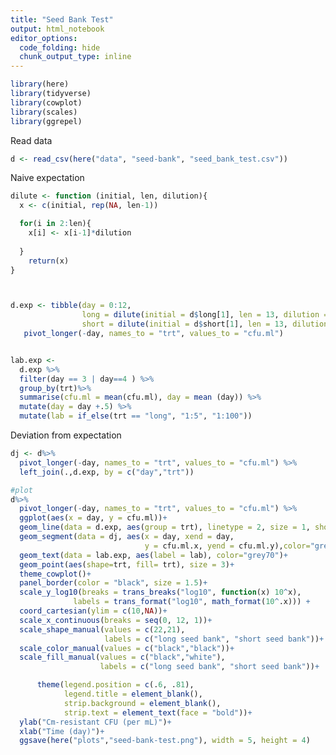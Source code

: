 ```yaml
---
title: "Seed Bank Test"
output: html_notebook
editor_options:
  code_folding: hide
  chunk_output_type: inline
---
```


```r
library(here)
library(tidyverse)
library(cowplot)
library(scales)
library(ggrepel)
```

Read data
```r
d <- read_csv(here("data", "seed-bank", "seed_bank_test.csv"))
```
Naive expectation
```r
dilute <- function (initial, len, dilution){
  x <- c(initial, rep(NA, len-1))

  for(i in 2:len){
    x[i] <- x[i-1]*dilution
    
  }
    return(x)
}



d.exp <- tibble(day = 0:12,
                long = dilute(initial = d$long[1], len = 13, dilution = 0.2),
                short = dilute(initial = d$short[1], len = 13, dilution = 0.01))%>%
   pivot_longer(-day, names_to = "trt", values_to = "cfu.ml")


lab.exp <- 
  d.exp %>% 
  filter(day == 3 | day==4 ) %>%
  group_by(trt)%>%
  summarise(cfu.ml = mean(cfu.ml), day = mean (day)) %>% 
  mutate(day = day +.5) %>%
  mutate(lab = if_else(trt == "long", "1:5", "1:100"))

```
Deviation from expectation
```r
dj <- d%>%
  pivot_longer(-day, names_to = "trt", values_to = "cfu.ml") %>% 
  left_join(.,d.exp, by = c("day","trt"))
```



```r
#plot
d%>%
  pivot_longer(-day, names_to = "trt", values_to = "cfu.ml") %>% 
  ggplot(aes(x = day, y = cfu.ml))+
  geom_line(data = d.exp, aes(group = trt), linetype = 2, size = 1, show.legend = F, color="grey70")+
  geom_segment(data = dj, aes(x = day, xend = day,
                              y = cfu.ml.x, yend = cfu.ml.y),color="grey70")+
  geom_text(data = lab.exp, aes(label = lab), color="grey70")+
  geom_point(aes(shape=trt, fill= trt), size = 3)+
  theme_cowplot()+
  panel_border(color = "black", size = 1.5)+
  scale_y_log10(breaks = trans_breaks("log10", function(x) 10^x),
              labels = trans_format("log10", math_format(10^.x))) +
  coord_cartesian(ylim = c(10,NA))+
  scale_x_continuous(breaks = seq(0, 12, 1))+
  scale_shape_manual(values = c(22,21),
                     labels = c("long seed bank", "short seed bank"))+
  scale_color_manual(values = c("black","black"))+
  scale_fill_manual(values = c("black","white"), 
                    labels = c("long seed bank", "short seed bank"))+

      theme(legend.position = c(.6, .81),
            legend.title = element_blank(),
            strip.background = element_blank(),
            strip.text = element_text(face = "bold"))+
  ylab("Cm-resistant CFU (per mL)")+
  xlab("Time (day)")+
  ggsave(here("plots","seed-bank-test.png"), width = 5, height = 4)
```

